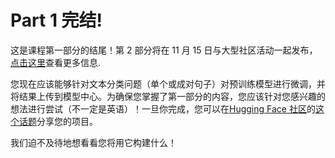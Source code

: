# Part 1 完结!

<CourseFloatingBanner
    chapter={4}
    classNames="absolute z-10 right-0 top-0"
/>

这是课程第一部分的结尾！第 2 部分将在 11 月 15 日与大型社区活动一起发布，[点击这里](https://huggingface.co/blog/course-launch-event)查看更多信息.

您现在应该能够针对文本分类问题（单个或成对句子）对预训练模型进行微调，并将结果上传到模型中心。为确保您掌握了第一部分的内容，您应该针对您感兴趣的想法进行尝试（不一定是英语）！一旦你完成，您可以在[Hugging Face 社区](https://discuss.huggingface.co/)的[这个话题](https://discuss.huggingface.co/t/share-your-projects/6803)分享您的项目。

我们迫不及待地想看看您将用它构建什么！